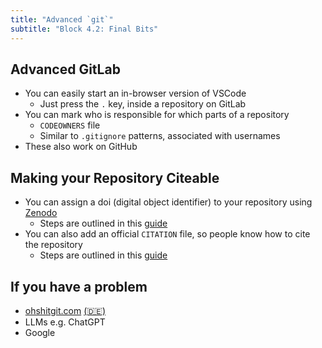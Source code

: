 ```yaml
---
title: "Advanced `git`"
subtitle: "Block 4.2: Final Bits"
---
```


## Advanced GitLab

- You can easily start an in-browser version of VSCode
  - Just press the `.` key, inside a repository on GitLab
- You can mark who is responsible for which parts of a repository
  - `CODEOWNERS` file
  - Similar to `.gitignore` patterns, associated with usernames
- These also work on GitHub

## Making your Repository Citeable

- You can assign a doi (digital object identifier) to your repository using [Zenodo](https://zenodo.org/about)
  - Steps are outlined in this [guide](https://docs.github.com/en/repositories/archiving-a-github-repository/referencing-and-citing-content)
- You can also add an official `CITATION` file, so people know how to cite the repository
  - Steps are outlined in this [guide](https://docs.github.com/en/repositories/managing-your-repositorys-settings-and-features/customizing-your-repository/about-citation-files)

## If you have a problem

- [ohshitgit.com](https://ohshitgit.com/) [(🇩🇪)](https://ohshitgit.com/de)
- LLMs e.g. ChatGPT
- Google
